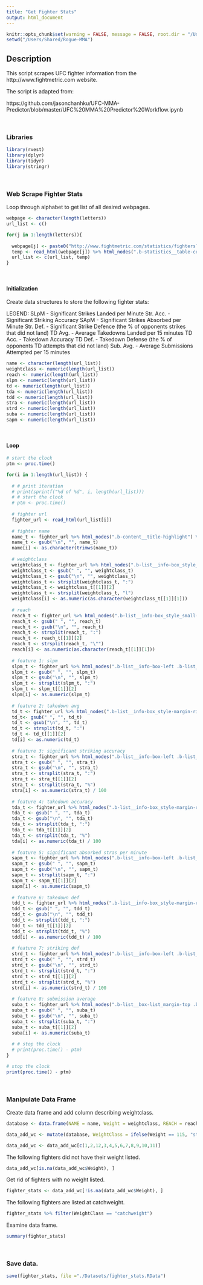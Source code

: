 ```yaml
---
title: "Get Fighter Stats"
output: html_document
---
```


```r
knitr::opts_chunk$set(warning = FALSE, message = FALSE, root.dir = "/Users/Shared/Rogue-MMA")
setwd("/Users/Shared/Rogue-MMA")
```

## Description

This script scrapes UFC fighter information from the http://www.fightmetric.com website.

The script is adapted from:

https://github.com/jasonchanhku/UFC-MMA-Predictor/blob/master/UFC%20MMA%20Predictor%20Workflow.ipynb

 <br>
   
### Libraries

```r
library(rvest)
library(dplyr)
library(tidyr)
library(stringr)
```

 <br>
   
### Web Scrape Fighter Stats

Loop through alphabet to get list of all desired webpages. 

```r
webpage <- character(length(letters))
url_list <- c()

for(j in 1:length(letters)){
  
  webpage[j] <- paste0("http://www.fightmetric.com/statistics/fighters?char=", letters[j], "&page=all")
  temp <- read_html(webpage[j]) %>% html_nodes(".b-statistics__table-col:nth-child(1) .b-link_style_black") %>% html_attr("href")
  url_list <- c(url_list, temp)     
}
```

 <br>
   
#### Initialization

Create data structures to store the following fighter stats: 

LEGEND:
SLpM - Significant Strikes Landed per Minute
Str. Acc. - Significant Striking Accuracy
SApM - Significant Strikes Absorbed per Minute
Str. Def. - Significant Strike Defence (the % of opponents strikes that did not land)
TD Avg. - Average Takedowns Landed per 15 minutes
TD Acc. - Takedown Accuracy
TD Def. - Takedown Defense (the % of opponents TD attempts that did not land)
Sub. Avg. - Average Submissions Attempted per 15 minutes

```r
name <- character(length(url_list))
weightclass <- numeric(length(url_list))
reach <- numeric(length(url_list))
slpm <- numeric(length(url_list))
td <- numeric(length(url_list))
tda <- numeric(length(url_list))
tdd <- numeric(length(url_list))
stra <- numeric(length(url_list))
strd <- numeric(length(url_list))
suba <- numeric(length(url_list))
sapm <- numeric(length(url_list))
```

 <br>
   
#### Loop

```r

# start the clock
ptm <- proc.time()

for(i in 1:length(url_list)) {
  
  # # print iteration
  # print(sprintf("%d of %d", i, length(url_list)))
  # # start the clock
  # ptm <- proc.time()
  
  # fighter url
  fighter_url <- read_html(url_list[i])
  
  # fighter name
  name_t <- fighter_url %>% html_nodes(".b-content__title-highlight") %>% html_text()
  name_t <- gsub("\n", "", name_t)
  name[i] <- as.character(trimws(name_t))
  
  # weightclass
  weightclass_t <- fighter_url %>% html_nodes(".b-list__info-box_style_small-width .b-list__box-list-item_type_block:nth-child(2)") %>% html_text()
  weightclass_t <- gsub(" ", "", weightclass_t)
  weightclass_t <- gsub("\n", "", weightclass_t)
  weightclass_t <- strsplit(weightclass_t, ":")
  weightclass_t <- weightclass_t[[1]][2]
  weightclass_t <- strsplit(weightclass_t, "l")
  weightclass[i] <- as.numeric(as.character(weightclass_t[[1]][1]))
  
  # reach
  reach_t <- fighter_url %>% html_nodes(".b-list__info-box_style_small-width .b-list__box-list-item_type_block:nth-child(3)") %>% html_text()
  reach_t <- gsub(" ", "", reach_t)
  reach_t <- gsub("\n", "", reach_t)
  reach_t <- strsplit(reach_t, ":")
  reach_t <- reach_t[[1]][2]
  reach_t <- strsplit(reach_t, "\"")
  reach[i] <- as.numeric(as.character(reach_t[[1]][1]))
  
  # feature 1: slpm
  slpm_t <- fighter_url %>% html_nodes(".b-list__info-box-left .b-list__info-box-left .b-list__box-list-item_type_block:nth-child(1)") %>% html_text()
  slpm_t <- gsub(" ", "", slpm_t)
  slpm_t <- gsub("\n", "", slpm_t)
  slpm_t <- strsplit(slpm_t, ":")
  slpm_t <- slpm_t[[1]][2]
  slpm[i] <- as.numeric(slpm_t)
  
  # feature 2: takedown avg
  td_t <- fighter_url %>% html_nodes(".b-list__info-box_style-margin-right .b-list__box-list-item_type_block:nth-child(2)") %>% html_text()
  td_t<- gsub(" ", "", td_t)
  td_t <- gsub("\n", "", td_t)
  td_t <- strsplit(td_t, ":")
  td_t <- td_t[[1]][2]
  td[i] <- as.numeric(td_t)
  
  # feature 3: significant striking accuracy
  stra_t <- fighter_url %>% html_nodes(".b-list__info-box-left .b-list__info-box-left .b-list__box-list-item_type_block:nth-child(2)") %>% html_text()
  stra_t <- gsub(" ", "", stra_t)
  stra_t <- gsub("\n", "", stra_t)
  stra_t <- strsplit(stra_t, ":")
  stra_t <- stra_t[[1]][2]
  stra_t <- strsplit(stra_t, "%")
  stra[i] <- as.numeric(stra_t) / 100
  
  # feature 4: takedown accuracy 
  tda_t <- fighter_url %>% html_nodes(".b-list__info-box_style-margin-right .b-list__box-list-item_type_block:nth-child(3)") %>% html_text()
  tda_t <- gsub(" ", "", tda_t)
  tda_t <- gsub("\n", "", tda_t)
  tda_t <- strsplit(tda_t, ":")
  tda_t <- tda_t[[1]][2]
  tda_t <- strsplit(tda_t, "%")
  tda[i] <- as.numeric(tda_t) / 100
  
  # feature 5: significant absorbed stras per minute
  sapm_t <- fighter_url %>% html_nodes(".b-list__info-box-left .b-list__info-box-left .b-list__box-list-item_type_block:nth-child(3)") %>% html_text()
  sapm_t <- gsub(" ", "", sapm_t)
  sapm_t <- gsub("\n", "", sapm_t)
  sapm_t <- strsplit(sapm_t, ":")
  sapm_t <- sapm_t[[1]][2]
  sapm[i] <- as.numeric(sapm_t)
  
  # feature 6: takedown def
  tdd_t <- fighter_url %>% html_nodes(".b-list__info-box_style-margin-right .b-list__box-list-item_type_block:nth-child(4)") %>% html_text()
  tdd_t <- gsub(" ", "", tdd_t)
  tdd_t <- gsub("\n", "", tdd_t)
  tdd_t <- strsplit(tdd_t, ":")
  tdd_t <- tdd_t[[1]][2]
  tdd_t <- strsplit(tdd_t, "%")
  tdd[i] <- as.numeric(tdd_t) / 100
  
  # feature 7: striking def
  strd_t <- fighter_url %>% html_nodes(".b-list__info-box-left .b-list__info-box-left .b-list__box-list-item_type_block:nth-child(4)") %>% html_text()
  strd_t <- gsub(" ", "", strd_t)
  strd_t <- gsub("\n", "", strd_t)
  strd_t <- strsplit(strd_t, ":")
  strd_t <- strd_t[[1]][2]
  strd_t <- strsplit(strd_t, "%")
  strd[i] <- as.numeric(strd_t) / 100
  
  # feature 8: submission average
  suba_t <- fighter_url %>% html_nodes(".b-list__box-list_margin-top .b-list__box-list-item_type_block:nth-child(5)") %>% html_text()
  suba_t <- gsub(" ", "", suba_t)
  suba_t <- gsub("\n", "", suba_t)
  suba_t <- strsplit(suba_t, ":")
  suba_t <- suba_t[[1]][2]
  suba[i] <- as.numeric(suba_t)
  
  # # stop the clock
  # print(proc.time() - ptm) 
}

# stop the clock
print(proc.time() - ptm) 
```

 <br>
   
### Manipulate Data Frame

Create data frame and add column describing weightclass. 

```r
database <- data.frame(NAME = name, Weight = weightclass, REACH = reach, SLPM = slpm, SAPM = sapm, STRA = stra, STRD = strd, TD = td, TDA = tda, TDD = tdd, SUBA = suba )

data_add_wc <- mutate(database, WeightClass = ifelse(Weight == 115, "strawweight", ifelse(Weight == 125, "flyweight", ifelse(Weight == 135, "bantamweight", ifelse(Weight == 145, "featherweight", ifelse(Weight == 155, "lightweight", ifelse(Weight == 170, "welterweight", ifelse(Weight == 185, "middleweight", ifelse(Weight == 205, "lightheavyweight", ifelse(Weight > 205, "heavyweight", "catchweight"))))))))))

data_add_wc <- data_add_wc[c(1,2,12,3,4,5,6,7,8,9,10,11)]
```

The following fighters did not have their weight listed. 

```r
data_add_wc[is.na(data_add_wc$Weight), ]
```

Get rid of fighters with no weight listed. 

```r
fighter_stats <- data_add_wc[!is.na(data_add_wc$Weight), ]
```

The following fighters are listed at catchweight. 

```r
fighter_stats %>% filter(WeightClass == "catchweight")
```

Examine data frame.

```r
summary(fighter_stats)
```

 <br>
   
### Save data.

```r
save(fighter_stats, file ="./Datasets/fighter_stats.RData")
```

